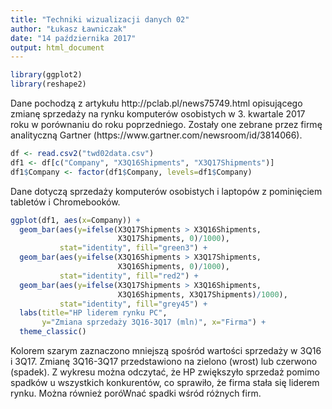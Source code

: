```yaml
---
title: "Techniki wizualizacji danych 02"
author: "Łukasz Ławniczak"
date: "14 października 2017"
output: html_document
---
```


```r
library(ggplot2)
library(reshape2)
```

Dane pochodzą z artykułu http://pclab.pl/news75749.html opisującego zmianę sprzedaży na rynku komputerów osobistych w 3. kwartale 2017 roku w porównaniu do roku poprzedniego. Zostały one zebrane przez firmę analityczną Gartner (https://www.gartner.com/newsroom/id/3814066).

```r
df <- read.csv2("twd02data.csv")
df1 <- df[c("Company", "X3Q16Shipments", "X3Q17Shipments")]
df1$Company <- factor(df1$Company, levels=df1$Company)
```

Dane dotyczą sprzedaży komputerów osobistych i laptopów z pominięciem tabletów i Chromebooków.

```r
ggplot(df1, aes(x=Company)) +
  geom_bar(aes(y=ifelse(X3Q17Shipments > X3Q16Shipments, 
                        X3Q17Shipments, 0)/1000),
           stat="identity", fill="green3") +
  geom_bar(aes(y=ifelse(X3Q16Shipments > X3Q17Shipments,
                        X3Q16Shipments, 0)/1000), 
           stat="identity", fill="red2") +
  geom_bar(aes(y=ifelse(X3Q17Shipments > X3Q16Shipments,
                        X3Q16Shipments, X3Q17Shipments)/1000),
           stat="identity", fill="grey45") +
  labs(title="HP liderem rynku PC", 
       y="Zmiana sprzedaży 3Q16-3Q17 (mln)", x="Firma") +
  theme_classic()
```

Kolorem szarym zaznaczono mniejszą spośród wartości sprzedaży w 3Q16 i 3Q17. Zmianę 3Q16-3Q17 przedstawiono na zielono (wrost) lub czerwono (spadek).
Z wykresu można odczytać, że HP zwiększyło sprzedaż pomimo spadków u wszystkich konkurentów, co sprawiło, że firma stała się liderem rynku. Można również poróWnać spadki wśród różnych firm.
